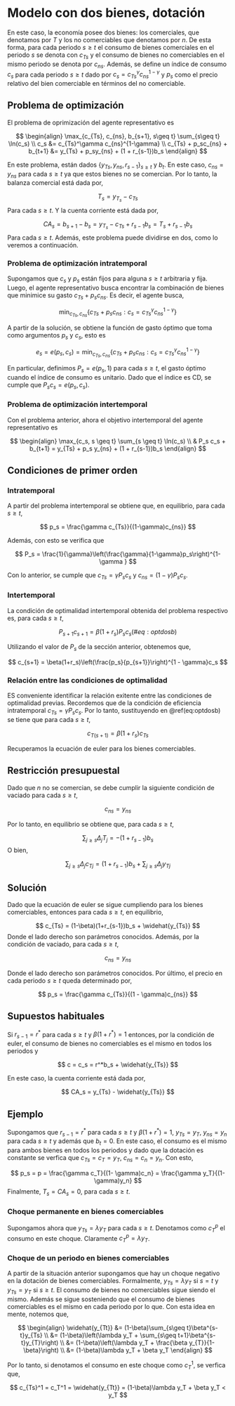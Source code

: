 # Modelo con dos bienes, dotación

En este caso, la economía posee dos bienes: los comerciales, que denotamos por $T$ y los no comerciables que denotamos por $n$. De esta forma, para cada periodo $s \geq t$ el consumo de bienes comerciales en el periodo $s$ se denota con $c_{Ts}$ y el consumo de bienes no comerciables en el mismo periodo se denota por $c_{ns}$. Además, se define un índice de consumo $c_s$ para cada periodo $s \geq t$ dado por $c_s = c_{Ts}^\gamma c_{ns}^{1-\gamma}$ y $p_s$ como el precio relativo del bien comerciable en términos del no comerciable.

## Problema de optimización

El problema de oprimización del agente representativo es 

$$
\begin{align}
\max_{c_{Ts}, c_{ns}, b_{s+1}, s\geq t}  \sum_{s\geq t} \ln(c_s) \\
 c_s &= c_{Ts}^\gamma c_{ns}^{1-\gamma} \\
c_{Ts} + p_sc_{ns} + b_{t+1} &= y_{Ts} + p_sy_{ns} + (1 + r_{s-1})b_s
\end{align}
$$

En este problema, están dados $\{y_{Ts}, y_{ns}, r_{s-1}\}_{s\geq t}$ y $b_t$. En este caso, $c_{ns} = y_{ns}$ para cada $s \geq t$ ya que estos bienes no se comercian. Por lo tanto, la balanza comercial está dada por,

$$
T_s = y_{T_s} - c_{Ts}
$$
Para cada $s\geq t$. Y la cuenta corriente está dada por,

$$
CA_s = b_{s+1} - b_s = y_{T_s} - c_{Ts} + r_{s-1}b_s = T_s + r_{s-1}b_s
$$
Para cada $s \geq t$. Además, este problema puede dividirse en dos, como lo veremos a continuación.

### Problema de optimización intratemporal

Supongamos que $c_s$ y $p_s$ están fijos para alguna $s \geq t$ arbitraria y fija. Luego, el agente representativo busca encontrar la combinación de bienes que minimice su gasto $c_{Ts} + p_s c_{ns}$. Es decir, el agente busca,

$$
\min_{c_{Ts}, c_{ns}}\{c_{Ts} + p_sc_{ns}: c_s = c_{Ts}^\gamma c_{ns}^{1-\gamma}\}
$$

A partir de la solución, se obtiene la función de gasto óptimo que toma como argumentos $p_s$ y $c_s$, esto es 

$$
e_s = e(p_s,c_s) = \min_{c_{Ts}, c_{ns}}\{c_{Ts} + p_sc_{ns}: c_s = c_{Ts}^\gamma c_{ns}^{1-\gamma}\}
$$ 

En particular, definimos $P_s = e(p_s, 1)$ para cada $s \geq t$, el gasto óptimo cuando el índice de consumo es unitario. Dado que el índice es CD, se cumple que $P_s c_s = e(p_s, c_s)$.

### Problema de optimización intertemporal

Con el problema anterior, ahora el objetivo intertemporal del agente representativo es

$$
\begin{align}
\max_{c_s, s \geq t} \sum_{s \geq t} \ln(c_s) \\
& P_s c_s + b_{t+1} = y_{Ts} + p_s y_{ns} + (1 + r_{s-1})b_s
\end{align}
$$



## Condiciones de primer orden

### Intratemporal

A partir del problema intertemporal se obtiene que, en equilibrio, para cada $s \geq t$,

$$
p_s = \frac{\gamma c_{Ts}}{(1-\gamma)c_{ns}}
$$

Además, con esto se verifica que 

$$
P_s = \frac{1}{\gamma}\left(\frac{\gamma}{1-\gamma}p_s\right)^{1-\gamma }
$$

Con lo anterior, se cumple que $c_{Ts} = \gamma P_s c_s$ y $c_{ns} = (1-\gamma)P_sc_s$.

### Intertemporal

La condición de optimalidad intertemporal obtenida del problema respectivo es, para cada $s \geq t$,

$$
\begin{equation}
P_{s+1}c_{s+1} = \beta(1 + r_s)P_sc_s
(\#eq:optdosb)
\end{equation}
$$

Utilizando el valor de $P_s$ de la sección anterior, obtenemos que,

$$
c_{s+1} = \beta(1+r_s)\left(\frac{p_s}{p_{s+1}}\right)^{1 - \gamma}c_s
$$

### Relación entre las condiciones de optimalidad

ES conveniente identificar la relación exitente entre las condiciones de optimalidad previas. Recordemos que de la condición de eficiencia intratemporal $c_{Ts} = \gamma P_sc_s$. Por lo tanto, sustituyendo en \@ref(eq:optdosb) se tiene que para cada $s \geq t$,

$$
c_{T(s+1)} = \beta(1 +r_{s})c_{Ts}
$$

Recuperamos la ecuación de euler para los bienes comerciables.

## Restricción presupuestal

Dado que $n$ no se comercian, se debe cumplir la siguiente condición de vaciado para cada $s \geq t$, 

$$
c_{ns} = y_{ns}
$$

Por lo tanto, en equilibrio se obtiene que, para cada $s \geq t$, 

$$
\sum_{j \geq s} \Delta_j T_j = -(1+r_{s-1})b_s
$$
O bien,

$$
\sum_{j \geq s}\Delta_j c_{Tj}= (1 + r_{s-1})b_s + \sum_{j\geq s}\Delta_j y_{Tj}
$$

## Solución

Dado que la ecuación de euler se sigue cumpliendo para los bienes comerciables, entonces para cada $s \geq t$, en equilibrio,

$$
c_{Ts} = (1-\beta)(1+r_{s-1})b_s + \widehat{y_{Ts}}
$$
Donde el lado derecho son parámetros conocidos. Además, por la condición de vaciado, para cada $s \geq t$,

$$
c_{ns} = y_{ns}
$$

Donde el lado derecho son parámetros conocidos. Por último, el precio en cada periodo $s \geq t$ queda determinado por,

$$
p_s  = \frac{\gamma c_{Ts}}{(1 - \gamma)c_{ns}}
$$

## Supuestos habituales

Si $r_{s-1} = r^*$ para cada $s \geq t$ y $\beta(1 + r^*) = 1$ entonces, por la condición de euler, el consumo de bienes no comerciables es el mismo en todos los periodos y 

$$
c = c_s = r^*b_s + \widehat{y_{Ts}} 
$$

En este caso, la cuenta corriente está dada por,

$$
CA_s = y_{Ts} - \widehat{y_{Ts}}
$$

## Ejemplo

Supongamos que $r_{s-1} = r^*$ para cada $s \geq t$ y $\beta(1 + r^*) = 1$, $y_{Ts} = y_T$, $y_{ns} = y_n$ para cada $s \geq t$ y además que $b_t = 0$. En este caso, el consumo es el mismo para ambos bienes en todos los periodos y dado que la dotación es constante se verfica que $c_{Ts} = c_T = y_T$, $c_{ns} = c_n = y_n$. Con esto, 

$$
p_s = p = \frac{\gamma c_T}{(1- \gamma)c_n} = \frac{\gamma y_T}{(1- \gamma)y_n}
$$
Finalmente, $T_s = CA_s = 0$, para cada $s \geq t$.

### Choque permanente en bienes comerciables

Supongamos ahora que $y_{Ts} = \lambda y_T$ para cada $s \geq t$. Denotamos como $c_T^p$ el consumo en este choque. Claramente $c_T^p = \lambda y_T$.

### Choque de un periodo en bienes comerciables

A partir de la situación anterior supongamos que hay un choque negativo en la dotación de bienes comerciables. Formalmente, $y_{Ts} = \lambda y_{T}$ si $s = t$ y $y_{Ts} = y_T$ si $s \geq t$. El consumo de bienes no comerciables sigue siendo el mismo. Además se sigue sosteniendo que el consumo de bienes comerciables es el mismo en cada periodo por lo que. Con esta idea en mente, notemos que,

$$
\begin{align}
\widehat{y_{Tt}} &= (1-\beta)\sum_{s\geq t}\beta^{s-t}y_{Ts} \\
&= (1-\beta)\left(\lambda y_T + \sum_{s\geq t+1}\beta^{s-t}y_{T}\right) \\
&= (1-\beta)\left(\lambda y_T + \frac{\beta y_{T}}{1-\beta}\right) \\
&= (1-\beta)\lambda y_T + \beta y_T
\end{align}
$$

Por lo tanto, si denotamos el consumo en este choque como $c_T^1$, se verfica que,

$$
c_{Ts}^1 = c_T^1 = \widehat{y_{Tt}} = (1-\beta)\lambda y_T + \beta y_T < y_T
$$
